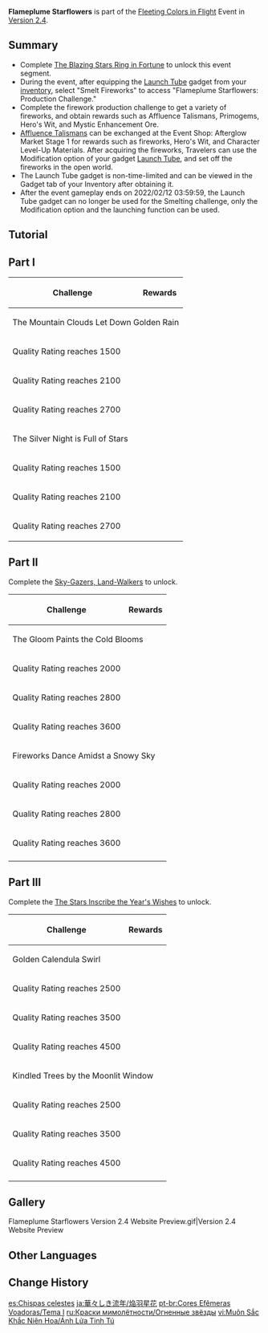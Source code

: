 {{EventTabs
|subpage1 = Flameplume Starflowers
|subpage2 = The Great Gathering
|subpage3 = Wondrous Shadows
|subpage4 = Oceanic Defender
}}
{{Event
|name              = Flameplume Starflowers
|image             = Flameplume Starflowers.png
|type              = In-Game
|type2             = Sub
|time_known        = yes
|time_start        = 2022-01-25 10:00:00
|time_end          = 2022-02-12 03:59:59
|link              = 
|link2             = 
}}
'''Flameplume Starflowers''' is part of the [[Fleeting Colors in Flight]] Event in [[Version 2.4]].

==Summary==
* Complete [[The Blazing Stars Ring in Fortune]] to unlock this event segment.
* During the event, after equipping the [[Launch Tube]] gadget from your [[inventory]], select "Smelt Fireworks" to access "Flameplume Starflowers: Production Challenge."
* Complete the firework production challenge to get a variety of fireworks, and obtain rewards such as Affluence Talismans, Primogems, Hero's Wit, and Mystic Enhancement Ore.
* [[Affluence Talisman]]s can be exchanged at the Event Shop: Afterglow Market Stage 1 for rewards such as fireworks, Hero's Wit, and Character Level-Up Materials. After acquiring the fireworks, Travelers can use the Modification option of your gadget [[Launch Tube]], and set off the fireworks in the open world.
* The Launch Tube gadget is non-time-limited and can be viewed in the Gadget tab of your Inventory after obtaining it.
* After the event gameplay ends on 2022/02/12 03:59:59, the Launch Tube gadget can no longer be used for the Smelting challenge, only the Modification option and the launching function can be used.

==Tutorial==
{{Tutorial
|image1 = Tutorial Flameplume Starflowers 1.png
|text1  = Use the Launch Tube Gadget in your inventory and select Smelt Fireworks to access "Flameplume Starflowers: Production Challenge."
|image2 = Tutorial Flameplume Starflowers 2.png
|text2  = In the "Flameplume Starflowers: Production Challenge," you will find many smelting parameters. Use different smelting techniques to adjust the quality of each parameter. The closer the quality is to the ideal zone, the higher your Quality Score will be!
|image3 = Tutorial Flameplume Starflowers 3.png
|text3  = During the challenge, each time you click "Single Smelt," a certain amount of endurance will be decreased depending on the smelting technique used. Once endurance is depleted, no further smelting can be performed. Click "Finish Smelting" to end the challenge with the current Quality Score.
|image4 = Tutorial Flameplume Starflowers 4.png
|text4  = Other than the effects of smelting techniques, each smelting will also consume a certain amount of the Launch Tube's Firepower Value, which will change its Firepower status. When Firepower is at Medium or Full Fire, a single smelting will provide a medium and large bonus to the parameter's quality respectively.
|image5 = Tutorial Flameplume Starflowers 5.png
|text5  = Other than the effect of smelting techniques, each smelting attempt has a small chance of Curious Efficacy occurring: the current parameter's quality will definitely go up to be within the ideal zone.
}}

==Part I==
{{Description|Lantern Rite has come around again. You and Paimon go and ask the people of Liyue about this year's festival preparations.}}
{|class="article-table"
!Challenge!!Rewards
|-
!colspan=2|The Mountain Clouds Let Down Golden Rain
|-
|Quality Rating reaches 1500||{{Card|Primogem|30}}{{Card|Affluence Talisman|200}}{{Card|Mora|30,000}}
|-
|Quality Rating reaches 2100||{{Card|The Mountain Clouds Let Down Golden Rain|1}}{{Card|Affluence Talisman|100}}
|-
|Quality Rating reaches 2700||{{Card|Mystic Enhancement Ore|6}}{{Card|Mora|30,000}}
|-
!colspan=2|The Silver Night is Full of Stars
|-
|Quality Rating reaches 1500||{{Card|Primogem|30}}{{Card|Affluence Talisman|200}}{{Card|Mora|30,000}}
|-
|Quality Rating reaches 2100||{{Card|The Silver Night is Full of Stars|1}}{{Card|Affluence Talisman|100}}
|-
|Quality Rating reaches 2700||{{Card|Mystic Enhancement Ore|6}}{{Card|Mora|30,000}}
|}

==Part II==
{{Description|Lantern Rite remains in full swing, but Keqing seems to still be busy with something else...}}
Complete the [[Sky-Gazers, Land-Walkers]] to unlock.
{|class="article-table"
!Challenge!!Rewards
|-
!colspan=2|The Gloom Paints the Cold Blooms
|-
|Quality Rating reaches 2000||{{Card|Primogem|30}}{{Card|Affluence Talisman|200}}{{Card|Mora|30,000}}
|-
|Quality Rating reaches 2800||{{Card|The Gloom Paints the Cold Blooms|1}}{{Card|Affluence Talisman|100}}
|-
|Quality Rating reaches 3600||{{Card|Mystic Enhancement Ore|6}}{{Card|Mora|30,000}}
|-
!colspan=2|Fireworks Dance Amidst a Snowy Sky
|-
|Quality Rating reaches 2000||{{Card|Primogem|30}}{{Card|Affluence Talisman|200}}{{Card|Mora|30,000}}
|-
|Quality Rating reaches 2800||{{Card|Fireworks Dance Amidst a Snowy Sky|1}}{{Card|Affluence Talisman|100}}
|-
|Quality Rating reaches 3600||{{Card|Mystic Enhancement Ore|6}}{{Card|Mora|30,000}}
|-
|}

==Part III==
{{Description|The unexpected fireworks theft has caused Keqing to be even busier.}}
Complete the [[The Stars Inscribe the Year's Wishes]] to unlock.
{|class="article-table"
!Challenge!!Rewards
|-
!colspan=2|Golden Calendula Swirl
|-
|Quality Rating reaches 2500||{{Card|Primogem|30}}{{Card|Affluence Talisman|200}}{{Card|Mora|30,000}}
|-
|Quality Rating reaches 3500||{{Card|Golden Calendula Swirl|1}}{{Card|Affluence Talisman|100}}
|-
|Quality Rating reaches 4500||{{Card|Mystic Enhancement Ore|6}}{{Card|Mora|30,000}}
|-
!colspan=2|Kindled Trees by the Moonlit Window
|-
|Quality Rating reaches 2500||{{Card|Primogem|30}}{{Card|Affluence Talisman|200}}{{Card|Mora|30,000}}
|-
|Quality Rating reaches 3500||{{Card|Kindled Trees by the Moonlit Window|1}}{{Card|Affluence Talisman|100}}
|-
|Quality Rating reaches 4500||{{Card|Mystic Enhancement Ore|6}}{{Card|Mora|30,000}}
|-
|}

==Gallery==
<gallery>
Flameplume Starflowers Version 2.4 Website Preview.gif|Version 2.4 Website Preview
</gallery>

==Other Languages==
{{Other Languages
|en      = Flameplume Starflowers
|zhs     = 焰羽星花
|zhs_rm  = Yànyǔ Xīnghuā
|zht     = 焰羽星花
|zht_rm  = Yànyǔ Xīnghuā
|zh_tl   = 
|ja      = 焔羽星花
|ja_rm   = Honoowa Seika
|ja_tl   = Flamefeather Starflowers
|ko      = 염우성화
|ko_rm   = Yeom'useonghwa
|ko_tl   = Flameplume Starflowers
|es      = Chispas celestes
|es_tl   = Celestial Sparks
|fr      = Florétoile des flammes
|fr_tl   = Florastar of Flames
|ru      = Огненные звёзды
|ru_tl   = Fire Stars
|th      = เปลวเพลิงแห่งดวงดาว
|th_rm   = 
|th_tl   = 
|vi      = Ánh Lửa Tinh Tú
|vi_tl   = 
|de      = Bunte Flammen
|de_tl   = Colorful Flames
|id      = Kembang Api Bintang
|id_tl   = Star-shaped Fireworks <!--possible alternate TL is "Star Fireworks-->
|pt      = Flores Estelares Chamuscantes
|pt_tl   = 
|tr      = Alevli Yıldız Çiçekleri
|tr_tl   = 
|it      = Fiori celesti delle fiamme
|it_tl   = 
}}

==Change History==
{{Change History|2.4}}

[[es:Chispas celestes]]
[[ja:華々しき流年/焔羽星花]]
[[pt-br:Cores Efêmeras Voadoras/Tema I]]
[[ru:Краски мимолётности/Огненные звёзды]]
[[vi:Muôn Sắc Khắc Niên Hoa/Ánh Lửa Tinh Tú]]